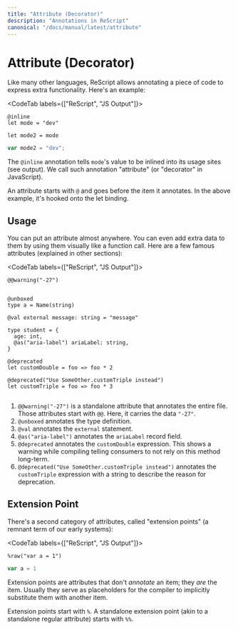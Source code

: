 ```yaml
---
title: "Attribute (Decorator)"
description: "Annotations in ReScript"
canonical: "/docs/manual/latest/attribute"
---
```


# Attribute (Decorator)

Like many other languages, ReScript allows annotating a piece of code to express extra functionality. Here's an example:

<CodeTab labels={["ReScript", "JS Output"]}>

```res
@inline
let mode = "dev"

let mode2 = mode
```
```js
var mode2 = "dev";
```

</CodeTab>

The `@inline` annotation tells `mode`'s value to be inlined into its usage sites (see output). We call such annotation "attribute" (or "decorator" in JavaScript).

An attribute starts with `@` and goes before the item it annotates. In the above example, it's hooked onto the let binding.

## Usage

You can put an attribute almost anywhere. You can even add extra data to them by using them visually like a function call. Here are a few famous attributes (explained in other sections):

<CodeTab labels={["ReScript", "JS Output"]}>

```res
@@warning("-27")


@unboxed
type a = Name(string)

@val external message: string = "message"

type student = {
  age: int,
  @as("aria-label") ariaLabel: string,
}

@deprecated
let customDouble = foo => foo * 2

@deprecated("Use SomeOther.customTriple instead")
let customTriple = foo => foo * 3 
```
```js
```

</CodeTab>

1. `@@warning("-27")` is a standalone attribute that annotates the entire file. Those attributes start with `@@`. Here, it carries the data `"-27"`.
2. `@unboxed` annotates the type definition.
3. `@val` annotates the `external` statement.
4. `@as("aria-label")` annotates the `ariaLabel` record field.
5. `@deprecated` annotates the `customDouble` expression. This shows a warning while compiling telling consumers to not rely on this method long-term.
6. `@deprecated("Use SomeOther.customTriple instead")` annotates the `customTriple` expression with a string to describe the reason for deprecation.

## Extension Point

There's a second category of attributes, called "extension points" (a remnant term of our early systems):

<CodeTab labels={["ReScript", "JS Output"]}>

```res
%raw("var a = 1")
```
```js
var a = 1
```

</CodeTab>

Extension points are attributes that don't _annotate_ an item; they _are_ the item. Usually they serve as placeholders for the compiler to implicitly substitute them with another item.

Extension points start with `%`. A standalone extension point (akin to a standalone regular attribute) starts with `%%`.

